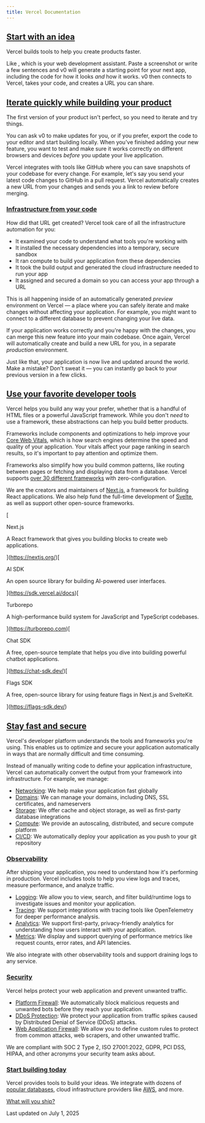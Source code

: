 ```yaml
---
title: Vercel Documentation
---
```



## [Start with an idea](#start-with-an-idea)

Vercel builds tools to help you create products faster.

Like , which is your web development assistant. Paste a screenshot or write a few sentences and v0 will generate a starting point for your next app, including the code for how it looks _and_ how it works. v0 then connects to Vercel, takes your code, and creates a URL you can share.

## [Iterate quickly while building your product](#iterate-quickly-while-building-your-product)

The first version of your product isn't perfect, so you need to iterate and try things.

You can ask v0 to make updates for you, or if you prefer, export the code to your editor and start building locally. When you've finished adding your new feature, you want to test and make sure it works correctly on different browsers and devices _before_ you update your live application.

Vercel integrates with tools like GitHub where you can save snapshots of your codebase for every change. For example, let's say you send your latest code changes to GitHub in a pull request. Vercel automatically creates a new URL from your changes and sends you a link to review before merging.

### [Infrastructure from your code](#infrastructure-from-your-code)

How did that URL get created? Vercel took care of all the infrastructure automation for you:

*   It examined your code to understand what tools you're working with
*   It installed the necessary dependencies into a temporary, secure sandbox
*   It ran compute to build your application from these dependencies
*   It took the build output and generated the cloud infrastructure needed to run your app
*   It assigned and secured a domain so you can access your app through a URL

This is all happening inside of an automatically generated _preview_ environment on Vercel — a place where you can safely iterate and make changes without affecting your application. For example, you might want to connect to a different database to prevent changing your live data.

If your application works correctly and you're happy with the changes, you can merge this new feature into your main codebase. Once again, Vercel will automatically create and build a new URL for you, in a separate _production_ environment.

Just like that, your application is now live and updated around the world. Make a mistake? Don't sweat it — you can instantly go back to your previous version in a few clicks.

## [Use your favorite developer tools](#use-your-favorite-developer-tools)

Vercel helps you build any way your prefer, whether that is a handful of HTML files or a powerful JavaScript framework. While you don't _need_ to use a framework, these abstractions can help you build better products.

Frameworks include components and optimizations to help improve your [Core Web Vitals](https://vercel.com/blog/how-core-web-vitals-affect-seo), which is how search engines determine the speed and quality of your application. Your vitals affect your page ranking in search results, so it's important to pay attention and optimize them.

Frameworks also simplify how you build common patterns, like routing between pages or fetching and displaying data from a database. Vercel supports [over 30 different frameworks](/docs/frameworks/more-frameworks) with zero-configuration.

We are the creators and maintainers of [Next.js](https://nextjs.org), a framework for building React applications. We also help fund the full-time development of [Svelte](https://svelte.dev), as well as support other open-source frameworks.

[

Next.js

A React framework that gives you building blocks to create web applications.

](https://nextjs.org/)[

AI SDK

An open source library for building AI-powered user interfaces.

](https://sdk.vercel.ai/docs)[

Turborepo

A high-performance build system for JavaScript and TypeScript codebases.

](https://turborepo.com)[

Chat SDK

A free, open-source template that helps you dive into building powerful chatbot applications.

](https://chat-sdk.dev/)[

Flags SDK

A free, open-source library for using feature flags in Next.js and SvelteKit.

](https://flags-sdk.dev/)

## [Stay fast and secure](#stay-fast-and-secure)

Vercel's developer platform understands the tools and frameworks you're using. This enables us to optimize and secure your application automatically in ways that are normally difficult and time consuming.

Instead of manually writing code to define your application infrastructure, Vercel can automatically convert the output from your framework into infrastructure. For example, we manage:

*   [Networking](/docs/edge-network): We help make your application fast globally
*   [Domains](/docs/domains): We can manage your domains, including DNS, SSL certificates, and nameservers
*   [Storage](/docs/storage): We offer cache and object storage, as well as first-party database integrations
*   [Compute](/docs/functions): We provide an autoscaling, distributed, and secure compute platform
*   [CI/CD](/docs/deployments/builds): We automatically deploy your application as you push to your git repository

### [Observability](#observability)

After shipping your application, you need to understand how it's performing in production. Vercel includes tools to help you view logs and traces, measure performance, and analyze traffic.

*   [Logging](/docs/runtime-logs): We allow you to view, search, and filter build/runtime logs to investigate issues and monitor your application.
*   [Tracing](/docs/otel): We support integrations with tracing tools like OpenTelemetry for deeper performance analysis.
*   [Analytics](/docs/analytics): We support first-party, privacy-friendly analytics for understanding how users interact with your application.
*   [Metrics](/docs/observability): We display and support querying of performance metrics like request counts, error rates, and API latencies.

We also integrate with other observability tools and support draining logs to any service.

### [Security](#security)

Vercel helps protect your web application and prevent unwanted traffic.

*   [Platform Firewall](/docs/vercel-firewall): We automatically block malicious requests and unwanted bots before they reach your application.
*   [DDoS Protection](/docs/security/ddos-mitigation): We protect your application from traffic spikes caused by Distributed Denial of Service (DDoS) attacks.
*   [Web Application Firewall](/docs/security/vercel-waf): We allow you to define custom rules to protect from common attacks, web scrapers, and other unwanted traffic.

We are compliant with SOC 2 Type 2, ISO 27001:2022, GDPR, PCI DSS, HIPAA, and other acronyms your security team asks about.

### [Start building today](#start-building-today)

Vercel provides tools to build your ideas. We integrate with dozens of [popular databases](https://vercel.com/marketplace), cloud infrastructure providers like [AWS](/docs/oidc/aws), and more.

[What will you ship?](/new)

Last updated on July 1, 2025